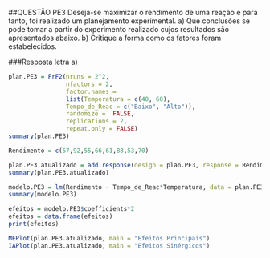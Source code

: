 ##QUESTÃO PE3
Deseja-se maximizar o rendimento de uma reação e para tanto, foi realizado um planejamento experimental.
a) Que conclusões se pode tomar a partir do experimento realizado cujos resultados são apresentados abaixo. 
b) Critique a forma como os fatores foram estabelecidos.

###Resposta letra a)
```r
plan.PE3 = FrF2(nruns = 2^2,
                nfactors = 2,
                factor.names = 
                list(Temperatura = c(40, 60),
                Tempo_de_Reac = c("Baixo", "Alto")),
                randomize =  FALSE,
                replications = 2,
                repeat.only = FALSE)
summary(plan.PE3)

Rendimento = c(57,92,55,66,61,88,53,70)

plan.PE3.atualizado = add.response(design = plan.PE3, response = Rendimento)
summary(plan.PE3.atualizado)

modelo.PE3 = lm(Rendimento ~ Tempo_de_Reac*Temperatura, data = plan.PE3.atualizado)
summary(modelo.PE3)

efeitos = modelo.PE3$coefficients*2
efeitos = data.frame(efeitos)
print(efeitos)

MEPlot(plan.PE3.atualizado, main = "Efeitos Principais")
IAPlot(plan.PE3.atualizado, main = "Efeitos Sinérgicos")
```

\newpage
